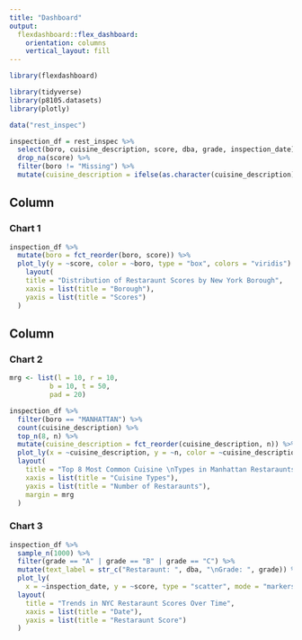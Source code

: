 ```yaml
---
title: "Dashboard"
output: 
  flexdashboard::flex_dashboard:
    orientation: columns
    vertical_layout: fill
---
```


```r
library(flexdashboard)

library(tidyverse)
library(p8105.datasets)
library(plotly)

```

```r
data("rest_inspec") 
```

```r
inspection_df = rest_inspec %>% 
  select(boro, cuisine_description, score, dba, grade, inspection_date) %>% 
  drop_na(score) %>% 
  filter(boro != "Missing") %>% 
  mutate(cuisine_description = ifelse(as.character(cuisine_description) == "Latin (Cuban, Dominican, Puerto Rican, South & Central American)", "Latin", as.character(cuisine_description)))

```

Column {data-width=650}
-----------------------------------------------------------------------

### Chart 1

```r
inspection_df %>% 
  mutate(boro = fct_reorder(boro, score)) %>% 
  plot_ly(y = ~score, color = ~boro, type = "box", colors = "viridis") %>% 
    layout(
    title = "Distribution of Restaraunt Scores by New York Borough",
    xaxis = list(title = "Borough"),
    yaxis = list(title = "Scores")
  )
```

Column {data-width=350}
-----------------------------------------------------------------------

### Chart 2

```r

mrg <- list(l = 10, r = 10,
          b = 10, t = 50,
          pad = 20)

inspection_df %>% 
  filter(boro == "MANHATTAN") %>%
  count(cuisine_description) %>%
  top_n(8, n) %>% 
  mutate(cuisine_description = fct_reorder(cuisine_description, n)) %>% 
  plot_ly(x = ~cuisine_description, y = ~n, color = ~cuisine_description, type = "bar", colors = "viridis") %>%
  layout(
    title = "Top 8 Most Common Cuisine \nTypes in Manhattan Restaraunts",
    xaxis = list(title = "Cuisine Types"),
    yaxis = list(title = "Number of Restaraunts"),
    margin = mrg
  )
```

### Chart 3

```r
inspection_df %>%
  sample_n(1000) %>% 
  filter(grade == "A" | grade == "B" | grade == "C") %>%
  mutate(text_label = str_c("Restaraunt: ", dba, "\nGrade: ", grade)) %>% 
  plot_ly(
    x = ~inspection_date, y = ~score, type = "scatter", mode = "markers", color = ~boro, colors = "viridis", text = ~text_label, alpha = 0.5) %>% 
  layout(
    title = "Trends in NYC Restaraunt Scores Over Time",
    xaxis = list(title = "Date"),
    yaxis = list(title = "Restaraunt Score")
  )
```
